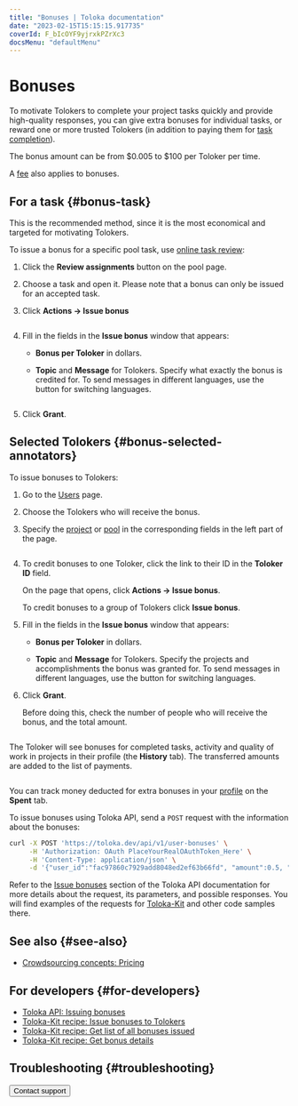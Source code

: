 ```yaml
---
title: "Bonuses | Toloka documentation"
date: "2023-02-15T15:15:15.917735"
coverId: F_bIcOYF9yjrxkPZrXc3
docsMenu: "defaultMenu"
---
```



# Bonuses

To motivate Tolokers to complete your project tasks quickly and provide high-quality responses, you can give extra bonuses for individual tasks, or reward one or more trusted Tolokers (in addition to paying them for [task completion](/docs/glossary#completed-tasks)).

The bonus amount can be from $0.005 to $100 per Toloker per time.

A [fee](/docs/guide/budget) also applies to bonuses.

## For a task {#bonus-task}

This is the recommended method, since it is the most economical and targeted for motivating Tolokers.

To issue a bonus for a specific pool task, use [online task review](/docs/guide/accept#acception):

1. Click the **Review assignments** button on the pool page.

1. Choose a task and open it. Please note that a bonus can only be issued for an accepted task.

1. Click **Actions → Issue bonus**

    <Cut title="Example">

    <Image width="700px" withBackground imageId="1675427138000" alt="" />

    </Cut>

1. Fill in the fields in the **Issue bonus** window that appears:

    - **Bonus per Toloker** in dollars.

    - **Topic** and **Message** for Tolokers. Specify what exactly the bonus is credited for. To send messages in different languages, use the button for switching languages.

    <Cut title="Example">

    <Image width="490px" withBackground imageId="1675427140553" alt="" />

    </Cut>

1. Click **Grant**.

## Selected Tolokers {#bonus-selected-annotators}

To issue bonuses to Tolokers:

1. Go to the [Users](https://platform.toloka.ai/requester/workers) page.

1. Choose the Tolokers who will receive the bonus.

    <Cut title="How to select Tolokers">

    <SelectTolokersInternal/>

    </Cut>

1. Specify the [project](/docs/glossary#project) or [pool](/docs/glossary#pool) in the corresponding fields in the left part of the page.

    <Cut title="Example">

    <Image width="700px" withBackground imageId="1675427149097" alt="" />

    </Cut>

1. To credit bonuses to one Toloker, click the link to their ID in the **Toloker ID** field.

    On the page that opens, click **Actions → Issue bonus**.

    To credit bonuses to a group of Tolokers click **Issue bonus**.

1. Fill in the fields in the **Issue bonus** window that appears:

    - **Bonus per Toloker** in dollars.

    - **Topic** and **Message** for Tolokers. Specify the projects and accomplishments the bonus was granted for. To send messages in different languages, use the button for switching languages.

1. Click **Grant**.

    Before doing this, check the number of people who will receive the bonus, and the total amount.

    <Cut title="Example">

    <Image width="490px" withBackground imageId="1675427130856" alt="" />

    </Cut>

The Toloker will see bonuses for completed tasks, activity and quality of work in projects in their profile (the **History** tab). The transferred amounts are added to the list of payments.

<Cut title="Example">

<Image width="700px" withBackground imageId="1675427151116" alt="" />

</Cut>

You can track money deducted for extra bonuses in your [profile](https://platform.toloka.ai/requester/profile) on the **Spent** tab.

<Note mode="tip" title="How to work via Toloka API">

To issue bonuses using Toloka API, send a `POST` request with the information about the bonuses:

```bash
curl -X POST 'https://toloka.dev/api/v1/user-bonuses' \
     -H 'Authorization: OAuth PlaceYourRealOAuthToken_Here' \
     -H 'Content-Type: application/json' \
     -d '{"user_id":"fac97860c7929add8048ed2ef63b66fd", "amount":0.5, "public_title":{"EN":"Perfect job!"}, "public_message":{"EN":"You are the best!"}}'
```

Refer to the [Issue bonuses](https://toloka.ai/docs/api/api-reference/#post-/user-bonuses) section of the Toloka API documentation for more details about the request, its parameters, and possible responses. You will find examples of the requests for [Toloka-Kit](/docs/toloka-kit/) and other code samples there.

</Note>

## See also {#see-also}

- [Crowdsourcing concepts: Pricing](https://toloka.ai/knowledgebase/pricing/)

## For developers {#for-developers}

- [Toloka API: Issuing bonuses](https://toloka.ai/docs/api/api-reference/#post-/user-bonuses)
- [Toloka-Kit recipe: Issue bonuses to Tolokers](/docs/toloka-kit/recipes/assign-reward)
- [Toloka-Kit recipe: Get list of all bonuses issued](/docs/toloka-kit/recipes/get-rewards)
- [Toloka-Kit recipe: Get bonus details](/docs/toloka-kit/recipes/get-reward-by-id)

## Troubleshooting {#troubleshooting}

<FaqReward/>

<FaqStatRewards/>

<Button themeColor="light" view="default" size="l" type="link" url="/docs/guide/troubleshooting/support?form-source=guide-bonus">Contact support</Button>
